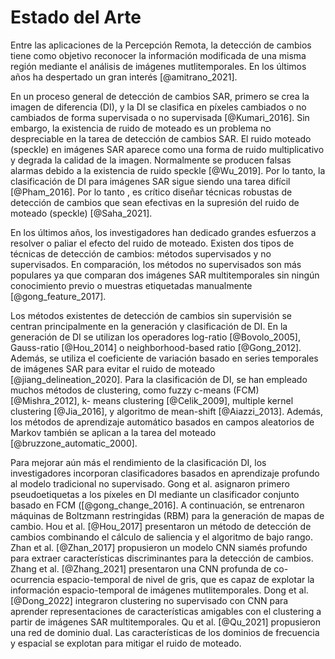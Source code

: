 # Estado del Arte {#sec-estado .unnumbered}



Entre las aplicaciones de la Percepción Remota, la detección de cambios tiene como objetivo reconocer la información modificada de una misma región mediante el análisis de imágenes mutlitemporales. En los últimos años ha despertado un gran interés [@amitrano_2021]. \sm{LA ULTIMA FRASE ES COMO DESCONECTADA, MENCIONA QUE TE ENFOCARAS EN LOS SATELIATES SAR Y AGREGA UN POCO MAS}

En un proceso general de detección de cambios SAR, primero se crea la imagen de diferencia (DI), y la DI se clasifica en píxeles cambiados o no cambiados de forma supervisada o no supervisada [@Kumari_2016]. \SM{BASADO EN ESTA FRASE ME IMAGINO QUE HABLARAS DE METODOS USPERVISADOS Y NO SUPERVISADOS, PERO COMIENZAS A AHBLAR DE DETECCION DE RUIDO, CAMBIANDO EL ENFOQUE DEL PARRAFO EN FORMA BASTANTE GRANDE.} Sin embargo, la existencia de ruido de moteado es un problema no despreciable en la tarea de detección de cambios SAR. El ruido moteado (speckle) en imágenes SAR aparece como una forma de ruido multiplicativo y degrada la calidad de la imagen. Normalmente se producen falsas alarmas debido a la existencia de ruido speckle [@Wu_2019]. Por lo tanto, la clasificación de DI para imágenes SAR sigue siendo una tarea difícil [@Pham_2016]. Por lo tanto \SM{USAS DOS VECES POR LO TANTO}, es crítico diseñar técnicas robustas de detección de cambios que sean efectivas en la supresión del ruido de moteado (speckle) [@Saha_2021]. \SM{JUNTAS CON EL PROBLEMA}

En los últimos años, los investigadores han dedicado grandes esfuerzos a resolver o paliar el efecto del ruido de moteado. Existen dos tipos de técnicas de detección de cambios: métodos supervisados y no supervisados. En comparación, los métodos no supervisados son más populares ya que comparan dos imágenes SAR multitemporales sin ningún conocimiento previo o muestras etiquetadas manualmente [@gong_feature_2017]. \SM{FALTA DESCRIPCION DE LOS METODOS NO SUPERVIDAOS Y UNO QUE OTRO PAPER. OTRA FORMA DE ABORDAR ESTO ES DECIR QUE DE LOS NO SUPERVISADOS YA NO SE PESCAN Y QUE SOLO TE ENFOCAS EN LOS SUPERVISADOS. AL SER UN ESTADO DEL ARTE ESPERARIA MAS DETALLES DE ESTOS METODOS NO SOLO UN PAPER}

Los métodos existentes de detección de cambios sin supervisión se centran principalmente en la generación y clasificación de DI. En la generación de DI se utilizan los operadores log-ratio [@Bovolo_2005], Gauss-ratio  [@Hou_2014] o neighborhood-based ratio [@Gong_2012]. Además, se utiliza el coeficiente de variación basado en series temporales de imágenes SAR para evitar el ruido de moteado [@jiang_delineation_2020]. Para la clasificación de DI, se han empleado muchos métodos de clustering, como fuzzy c-means (FCM) [@Mishra_2012], k- means clustering [@Celik_2009], multiple kernel clustering [@Jia_2016], y algoritmo  de mean-shift  [@Aiazzi_2013]. Además, los métodos de aprendizaje automático basados en campos aleatorios de Markov también se aplican a la tarea del moteado [@bruzzone_automatic_2000]. 
\SM{ARREGLAS LAS CITAS, NO DEBERIA HABER ESPACIO. NO HAY HISTORIA, PARECE ESTADO DEL ARTE DE UN PAPER CORTO DONDE SOLO SE DICEN LOS METODOS.}


Para mejorar aún más el rendimiento de la clasificación DI, los investigadores incorporan clasificadores basados en aprendizaje profundo al modelo tradicional no supervisado. Gong et al.  asignaron primero pseudoetiquetas a los píxeles en DI mediante un clasificador conjunto basado en FCM ([@gong_change_2016]. A continuación, se entrenaron máquinas de Boltzmann restringidas (RBM) para la generación de mapas de cambio. Hou et al. [@Hou_2017] presentaron un método de detección de cambios combinando el cálculo de saliencia y el algoritmo de bajo rango. Zhan et al. [@Zhan_2017] propusieron un modelo CNN siamés profundo para extraer características discriminantes para la detección de cambios. Zhang et al. [@Zhang_2021] presentaron una CNN profunda de co-ocurrencia espacio-temporal de nivel de gris, que es capaz de explotar la información espacio-temporal de imágenes mutlitemporales. Dong et al. [@Dong_2022] integraron clustering no supervisado con CNN para aprender representaciones de características amigables con el clustering a partir de imágenes SAR multitemporales. Qu et al. [@Qu_2021] propusieron una red de dominio dual. Las características de los dominios de frecuencia y espacial se explotan para mitigar el ruido de moteado.

\sm{LO MISMO DE ARRIBA}